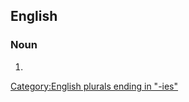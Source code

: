 ==English==

===Noun===
{{head|en|noun form}}

# {{plural of|poopy|lang=en}}

[[Category:English plurals ending in "-ies"]]